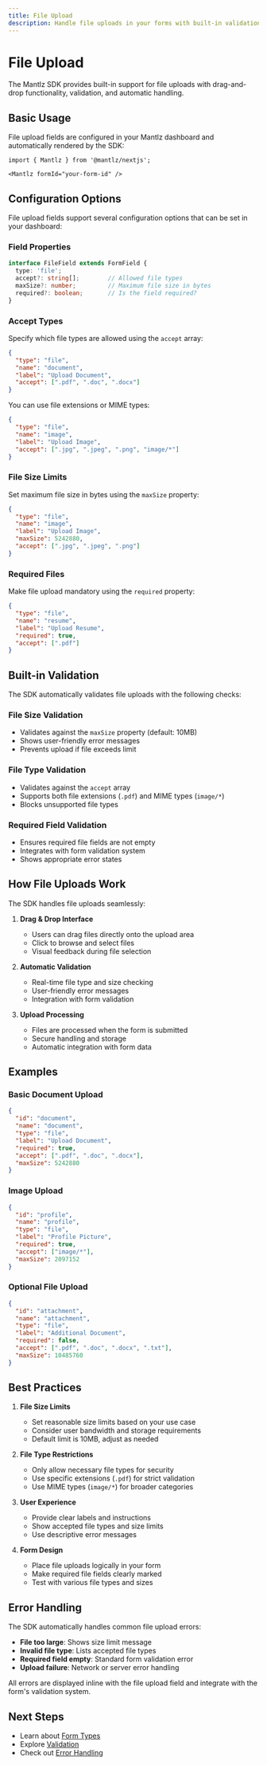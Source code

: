 ```yaml
---
title: File Upload
description: Handle file uploads in your forms with built-in validation and automatic handling
---
```


# File Upload

The Mantlz SDK provides built-in support for file uploads with drag-and-drop functionality, validation, and automatic handling.

## Basic Usage

File upload fields are configured in your Mantlz dashboard and automatically rendered by the SDK:

```tsx
import { Mantlz } from '@mantlz/nextjs';

<Mantlz formId="your-form-id" />
```

## Configuration Options

File upload fields support several configuration options that can be set in your dashboard:

### Field Properties

```typescript
interface FileField extends FormField {
  type: 'file';
  accept?: string[];        // Allowed file types
  maxSize?: number;         // Maximum file size in bytes
  required?: boolean;       // Is the field required?
}
```

### Accept Types

Specify which file types are allowed using the `accept` array:

```json
{
  "type": "file",
  "name": "document",
  "label": "Upload Document",
  "accept": [".pdf", ".doc", ".docx"]
}
```

You can use file extensions or MIME types:

```json
{
  "type": "file",
  "name": "image",
  "label": "Upload Image",
  "accept": [".jpg", ".jpeg", ".png", "image/*"]
}
```

### File Size Limits

Set maximum file size in bytes using the `maxSize` property:

```json
{
  "type": "file",
  "name": "image",
  "label": "Upload Image",
  "maxSize": 5242880,
  "accept": [".jpg", ".jpeg", ".png"]
}
```

### Required Files

Make file upload mandatory using the `required` property:

```json
{
  "type": "file",
  "name": "resume",
  "label": "Upload Resume",
  "required": true,
  "accept": [".pdf"]
}
```

## Built-in Validation

The SDK automatically validates file uploads with the following checks:

### File Size Validation
- Validates against the `maxSize` property (default: 10MB)
- Shows user-friendly error messages
- Prevents upload if file exceeds limit

### File Type Validation
- Validates against the `accept` array
- Supports both file extensions (`.pdf`) and MIME types (`image/*`)
- Blocks unsupported file types

### Required Field Validation
- Ensures required file fields are not empty
- Integrates with form validation system
- Shows appropriate error states

## How File Uploads Work

The SDK handles file uploads seamlessly:

1. **Drag & Drop Interface**
   - Users can drag files directly onto the upload area
   - Click to browse and select files
   - Visual feedback during file selection

2. **Automatic Validation**
   - Real-time file type and size checking
   - User-friendly error messages
   - Integration with form validation

3. **Upload Processing**
   - Files are processed when the form is submitted
   - Secure handling and storage
   - Automatic integration with form data

## Examples

### Basic Document Upload

```json
{
  "id": "document",
  "name": "document",
  "type": "file",
  "label": "Upload Document",
  "required": true,
  "accept": [".pdf", ".doc", ".docx"],
  "maxSize": 5242880
}
```

### Image Upload

```json
{
  "id": "profile",
  "name": "profile",
  "type": "file",
  "label": "Profile Picture",
  "required": true,
  "accept": ["image/*"],
  "maxSize": 2097152
}
```

### Optional File Upload

```json
{
  "id": "attachment",
  "name": "attachment",
  "type": "file",
  "label": "Additional Document",
  "required": false,
  "accept": [".pdf", ".doc", ".docx", ".txt"],
  "maxSize": 10485760
}
```

## Best Practices

1. **File Size Limits**
   - Set reasonable size limits based on your use case
   - Consider user bandwidth and storage requirements
   - Default limit is 10MB, adjust as needed

2. **File Type Restrictions**
   - Only allow necessary file types for security
   - Use specific extensions (`.pdf`) for strict validation
   - Use MIME types (`image/*`) for broader categories

3. **User Experience**
   - Provide clear labels and instructions
   - Show accepted file types and size limits
   - Use descriptive error messages

4. **Form Design**
   - Place file uploads logically in your form
   - Make required file fields clearly marked
   - Test with various file types and sizes

## Error Handling

The SDK automatically handles common file upload errors:

- **File too large**: Shows size limit message
- **Invalid file type**: Lists accepted file types
- **Required field empty**: Standard form validation error
- **Upload failure**: Network or server error handling

All errors are displayed inline with the file upload field and integrate with the form's validation system.

## Next Steps

- Learn about [Form Types](/docs/features/form-types)
- Explore [Validation](/docs/features/validation)
- Check out [Error Handling](/docs/features/error-handling)